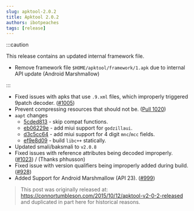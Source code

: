 ```yaml
---
slug: apktool-2.0.2
title: Apktool 2.0.2
authors: ibotpeaches
tags: [release]
---
```


:::caution

This release contains an updated internal framework file.

- Remove framework file `$HOME/apktool/framework/1.apk` due to internal API update (Android Marshmallow)

:::

- Fixed issues with apks that use `.9.xml` files, which improperly triggered 9patch decoder. ([#1005](https://github.com/iBotPeaches/Apktool/issues/1005))
- Prevent compressing resources that should not be. ([Pull 1020](https://github.com/iBotPeaches/Apktool/pull/1020))
- `aapt` changes
  - [5cded813](https://github.com/iBotPeaches/platform_frameworks_base/commit/5cded8132294c860a374409b7e0c94167ab91e06) - skip compat functions.
  - [eb06229e](https://github.com/iBotPeaches/platform_frameworks_base/commit/eb06229e29362dded12f67cf0962f604e8214815) - add miui support for `godzillaui`.
  - [d3c5cc64](https://github.com/iBotPeaches/platform_frameworks_base/commit/d3c5cc64d686a95e40cd87682cef346a5b9eb352) - add miui support for 4 digit `mnc`/`mcc` fields.
  - [ef9e8d09](https://github.com/iBotPeaches/platform_frameworks_base/commit/ef9e8d86d0941cb80097f05274ec76fbdef2fbe7) - build `libc++` statically.
- Updated smali/baksmali to `v2.0.8`
- Fixed issues with reference attributes being decoded improperly. ([#1023](https://github.com/iBotPeaches/Apktool/issues/1023)) / (Thanks phhusson)
- Fixed issue with version qualifiers being improperly added during build. ([#928](https://github.com/iBotPeaches/Apktool/issues/928))
- Added Support for Android Marshmallow (API 23). ([#999](https://github.com/iBotPeaches/Apktool/issues/999))

> This post was originally released at: https://connortumbleson.com/2015/10/12/apktool-v2-0-2-released and duplicated in part here for historical reasons.
